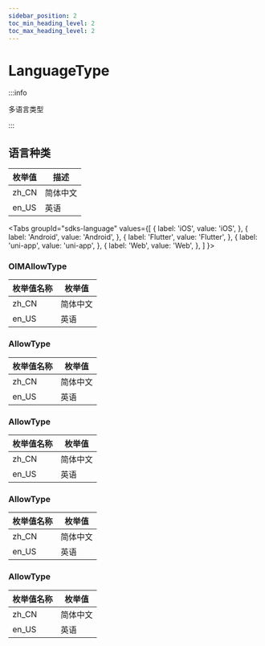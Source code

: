 ```yaml
---
sidebar_position: 2
toc_min_heading_level: 2
toc_max_heading_level: 2
---
```


# LanguageType

:::info

多语言类型

:::

## 语言种类

| 枚举值 | 描述   |
| ------ | ------ |
| zh_CN      | 简体中文   |
| en_US      | 英语 |

<Tabs
groupId="sdks-language"
values={[
{ label: 'iOS', value: 'iOS', },
{ label: 'Android', value: 'Android', },
{ label: 'Flutter', value: 'Flutter', },
{ label: 'uni-app', value: 'uni-app', },
{ label: 'Web', value: 'Web', },
]
}>

<TabItem value="iOS">

### OIMAllowType

| 枚举值名称 | 枚举值 |
| ---------- | ------ |
| zh_CN      | 简体中文   |
| en_US      | 英语 |

</TabItem>

<TabItem value="Flutter">

### AllowType

| 枚举值名称 | 枚举值 |
| ---------- | ------ |
| zh_CN      | 简体中文   |
| en_US      | 英语 |

</TabItem>

<TabItem value="Web">

### AllowType

| 枚举值名称 | 枚举值 |
| ---------- | ------ |
| zh_CN      | 简体中文   |
| en_US      | 英语 |

</TabItem>
<TabItem value="Android">

### AllowType

| 枚举值名称 | 枚举值 |
| ---------- | ------ |
| zh_CN      | 简体中文   |
| en_US      | 英语 |

</TabItem>

<TabItem value="uni-app">

### AllowType

| 枚举值名称 | 枚举值 |
| ---------- | ------ |
| zh_CN      | 简体中文   |
| en_US      | 英语 |

</TabItem>

</Tabs>
